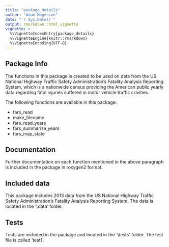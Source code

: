 ```yaml
---
title: "package_details"
author: "Adam Mogensen"
date: "`r Sys.Date()`"
output: rmarkdown::html_vignette
vignette: >
  %\VignetteIndexEntry{package_details}
  %\VignetteEngine{knitr::rmarkdown}
  %\VignetteEncoding{UTF-8}
---
```


## Package Info

The functions in this package is created to be used on data from the US National Highway Traffic Safety Administration's Fatality Analysis Reporting System, which is a nationwide census providing the American public yearly data regarding fatal injuries suffered in motor vehicle traffic crashes.

The following functions are available in this package:

- fars_read
- make_filename
- fars_read_years
- fars_summarize_years
- fars_map_state

## Documentation

Further documentation on each function mentioned in the above paragraph is included in the package in roxygen2 format.

## Included data

This package includes 2013 data from the US National Highway Traffic Safety Administration's Fatality Analysis Reporting System.
The data is located in the '\\data' folder.

## Tests

Tests are included in the package and located in the '\\tests' folder. The test file is called 'test1'.


